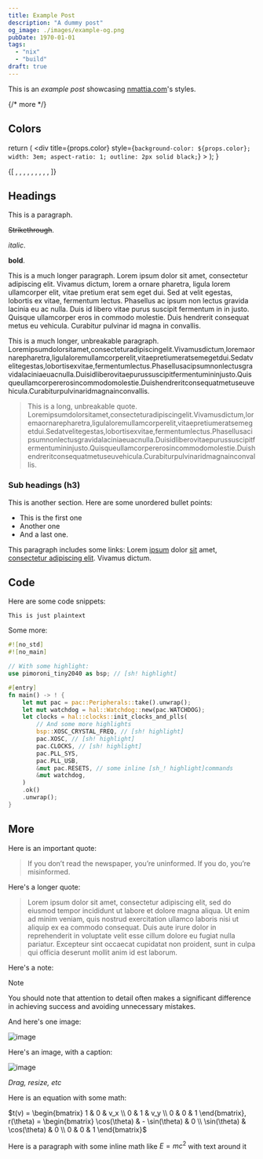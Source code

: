 ```yaml
---
title: Example Post
description: "A dummy post"
og_image: ./images/example-og.png
pubDate: 1970-01-01
tags:
  - "nix"
  - "build"
draft: true
---
```


This is an _example post_ showcasing [nmattia.com](https://nmattia.com)'s styles.

{/* more */}

## Colors

  return (
    <div
      title={props.color}
      style={`background-color: ${props.color}; width: 3em; aspect-ratio: 1; outline: 2px solid black;`}
    ></div>
  );
}

<div style={"display: flex; gap: 1em;"}>
  {[
    <Box color="var(--col-1)" />,
    <Box color="var(--col-2)" />,
    <Box color="var(--col-3)" />,
    <Box color="var(--col-4)" />,
    <Box color="var(--col-5)" />,
    <Box color="var(--col-6)" />,
    <Box color="var(--col-7)" />,
    <Box color="var(--col-8)" />,
    <Box color="var(--col-9)" />,
  ]}
</div>

## Headings

This is a paragraph.

~~Strikethrough~~.

_italic_.

**bold**.

This is a much longer paragraph. Lorem ipsum dolor sit amet, consectetur adipiscing elit. Vivamus dictum, lorem a ornare pharetra, ligula lorem ullamcorper elit, vitae pretium erat sem eget dui. Sed at velit egestas, lobortis ex vitae, fermentum lectus. Phasellus ac ipsum non lectus gravida lacinia eu ac nulla. Duis id libero vitae purus suscipit fermentum in in justo. Quisque ullamcorper eros in commodo molestie. Duis hendrerit consequat metus eu vehicula. Curabitur pulvinar id magna in convallis.

This is a much longer, unbreakable paragraph. Loremipsumdolorsitamet,consecteturadipiscingelit.Vivamusdictum,loremaornarepharetra,ligulaloremullamcorperelit,vitaepretiumeratsemegetdui.Sedatvelitegestas,lobortisexvitae,fermentumlectus.Phasellusacipsumnonlectusgravidalaciniaeuacnulla.Duisidliberovitaepurussuscipitfermentumininjusto.Quisqueullamcorpererosincommodomolestie.Duishendreritconsequatmetuseuvehicula.Curabiturpulvinaridmagnainconvallis.

> This is a long, unbreakable quote. Loremipsumdolorsitamet,consecteturadipiscingelit.Vivamusdictum,loremaornarepharetra,ligulaloremullamcorperelit,vitaepretiumeratsemegetdui.Sedatvelitegestas,lobortisexvitae,fermentumlectus.Phasellusacipsumnonlectusgravidalaciniaeuacnulla.Duisidliberovitaepurussuscipitfermentumininjusto.Quisqueullamcorpererosincommodomolestie.Duishendreritconsequatmetuseuvehicula.Curabiturpulvinaridmagnainconvallis.

### Sub headings (h3)

This is another section. Here are some unordered bullet points:

- This is the first one
- Another one
- And a last one.

This paragraph includes some links: Lorem [ipsum](#) dolor [sit](#) amet, [consectetur adipiscing elit](#). Vivamus dictum.

## Code

Here are some code snippets:

```
This is just plaintext
```

Some more:

```rust
#![no_std]
#![no_main]

// With some highlight:
use pimoroni_tiny2040 as bsp; // [sh! highlight]

#[entry]
fn main() -> ! {
    let mut pac = pac::Peripherals::take().unwrap();
    let mut watchdog = hal::Watchdog::new(pac.WATCHDOG);
    let clocks = hal::clocks::init_clocks_and_plls(
        // And some more highlights
        bsp::XOSC_CRYSTAL_FREQ, // [sh! highlight]
        pac.XOSC, // [sh! highlight]
        pac.CLOCKS, // [sh! highlight]
        pac.PLL_SYS,
        pac.PLL_USB,
        &mut pac.RESETS, // some inline [sh_! highlight]commands
        &mut watchdog,
    )
    .ok()
    .unwrap();
}
```

## More

Here is an important quote:

> If you don’t read the newspaper, you’re uninformed. If you do, you’re misinformed.

Here's a longer quote:

> Lorem ipsum dolor sit amet, consectetur adipiscing elit, sed do eiusmod tempor incididunt ut labore et dolore magna aliqua. Ut enim ad minim veniam, quis nostrud exercitation ullamco laboris nisi ut aliquip ex ea commodo consequat. Duis aute irure dolor in reprehenderit in voluptate velit esse cillum dolore eu fugiat nulla pariatur. Excepteur sint occaecat cupidatat non proident, sunt in culpa qui officia deserunt mollit anim id est laborum.

Here's a note:

> [!NOTE]
>
> You should note that attention to detail often makes a significant difference in achieving success and avoiding unnecessary mistakes.

And here's one image:

![image](./images/example-image.png)

Here's an image, with a caption:

![image](./images/example-image.png)

_Drag, resize, etc_

Here is an equation with some math:

$t(v) = \begin{bmatrix} 1 & 0 & v_x \\ 0 & 1 & v_y \\ 0 & 0 & 1 \end{bmatrix}, r(\theta) = \begin{bmatrix} \cos(\theta) & - \sin(\theta) & 0 \\ \sin(\theta) & \cos(\theta) & 0 \\ 0 & 0 & 1 \end{bmatrix}$

Here is a paragraph with some inline math like $E = m c^2$ with text around it
